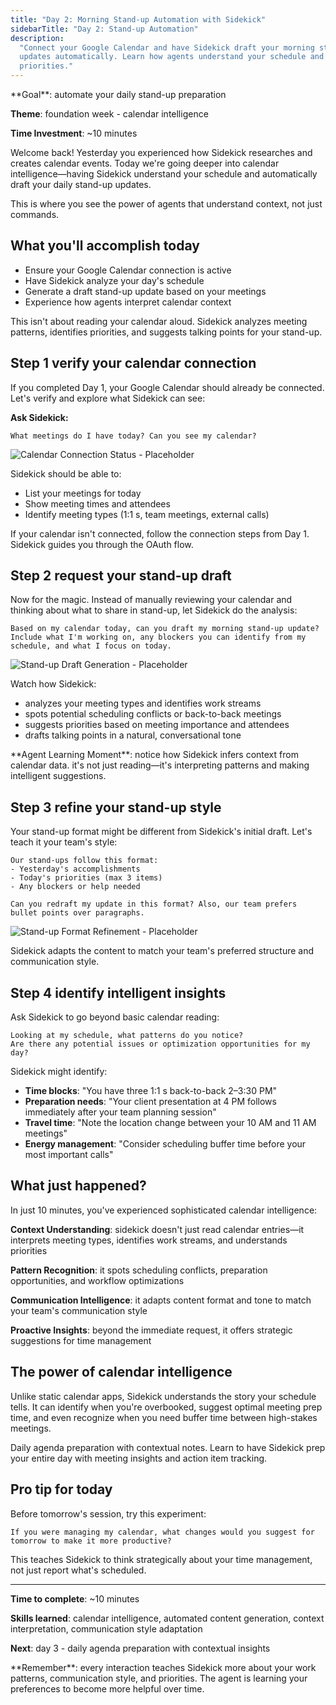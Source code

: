 ```yaml
---
title: "Day 2: Morning Stand-up Automation with Sidekick"
sidebarTitle: "Day 2: Stand-up Automation"
description:
  "Connect your Google Calendar and have Sidekick draft your morning stand-up
  updates automatically. Learn how agents understand your schedule and
  priorities."
---
```


<Card title="Day 2 Challenge" icon="calendar-check">
  **Goal**: automate your daily stand-up preparation

**Theme**: foundation week - calendar intelligence

**Time Investment**: ~10 minutes

</Card>

Welcome back! Yesterday you experienced how Sidekick researches and creates
calendar events. Today we're going deeper into calendar intelligence—having
Sidekick understand your schedule and automatically draft your daily stand-up
updates.

This is where you see the power of agents that understand context, not just
commands.

## What you'll accomplish today

- Ensure your Google Calendar connection is active
- Have Sidekick analyze your day's schedule
- Generate a draft stand-up update based on your meetings
- Experience how agents interpret calendar context

<Warning>
  This isn't about reading your calendar aloud. Sidekick analyzes meeting
  patterns, identifies priorities, and suggests talking points for your
  stand-up.
</Warning>

## Step 1 verify your calendar connection

If you completed Day 1, your Google Calendar should already be connected. Let's
verify and explore what Sidekick can see:

**Ask Sidekick:**

```text
What meetings do I have today? Can you see my calendar?
```

![Calendar Connection Status - Placeholder](/images/agents/30-days-of-agents/day2-calendar-check.png)

Sidekick should be able to:

- List your meetings for today
- Show meeting times and attendees
- Identify meeting types (1:1&nbsp;s, team meetings, external calls)

<Info>
  If your calendar isn't connected, follow the connection steps from Day 1.
  Sidekick guides you through the OAuth flow.
</Info>

## Step 2 request your stand-up draft

Now for the magic. Instead of manually reviewing your calendar and thinking
about what to share in stand-up, let Sidekick do the analysis:

```text
Based on my calendar today, can you draft my morning stand-up update?
Include what I'm working on, any blockers you can identify from my schedule, and what I focus on today.
```

![Stand-up Draft Generation - Placeholder](/images/agents/30-days-of-agents/day2-standup-draft.png)

Watch how Sidekick:

- analyzes your meeting types and identifies work streams
- spots potential scheduling conflicts or back-to-back meetings
- suggests priorities based on meeting importance and attendees
- drafts talking points in a natural, conversational tone

<Tip>
  **Agent Learning Moment**: notice how Sidekick infers context from calendar
  data. it's not just reading—it's interpreting patterns and making intelligent
  suggestions.
</Tip>

## Step 3 refine your stand-up style

Your stand-up format might be different from Sidekick's initial draft. Let's
teach it your team's style:

```text
Our stand-ups follow this format:
- Yesterday's accomplishments
- Today's priorities (max 3 items)
- Any blockers or help needed

Can you redraft my update in this format? Also, our team prefers bullet points over paragraphs.
```

![Stand-up Format Refinement - Placeholder](/images/agents/30-days-of-agents/day2-format-update.png)

Sidekick adapts the content to match your team's preferred structure and
communication style.

## Step 4 identify intelligent insights

Ask Sidekick to go beyond basic calendar reading:

```text
Looking at my schedule, what patterns do you notice?
Are there any potential issues or optimization opportunities for my day?
```

Sidekick might identify:

- **Time blocks**: "You have three 1:1&nbsp;s back-to-back 2–3:30 PM"
- **Preparation needs**: "Your client presentation at 4 PM follows immediately
  after your team planning session"
- **Travel time**: "Note the location change between your 10 AM and 11 AM
  meetings"
- **Energy management**: "Consider scheduling buffer time before your most
  important calls"

## What just happened?

In just 10 minutes, you've experienced sophisticated calendar intelligence:

**Context Understanding**: sidekick doesn't just read calendar entries—it
interprets meeting types, identifies work streams, and understands priorities

**Pattern Recognition**: it spots scheduling conflicts, preparation
opportunities, and workflow optimizations

**Communication Intelligence**: it adapts content format and tone to match your
team's communication style

**Proactive Insights**: beyond the immediate request, it offers strategic
suggestions for time management

## The power of calendar intelligence

Unlike static calendar apps, Sidekick understands the story your schedule tells.
It can identify when you're overbooked, suggest optimal meeting prep time, and
even recognize when you need buffer time between high-stakes meetings.

<Card title="Tomorrow: day 3" icon="arrow-right">
  Daily agenda preparation with contextual notes. Learn to have Sidekick prep
  your entire day with meeting insights and action item tracking.
</Card>

## Pro tip for today

Before tomorrow's session, try this experiment:

```text
If you were managing my calendar, what changes would you suggest for tomorrow to make it more productive?
```

This teaches Sidekick to think strategically about your time management, not
just report what's scheduled.

---

**Time to complete**: ~10 minutes

**Skills learned**: calendar intelligence, automated content generation, context
interpretation, communication style adaptation

**Next**: day 3 - daily agenda preparation with contextual insights

<Tip>
  **Remember**: every interaction teaches Sidekick more about your work
  patterns, communication style, and priorities. The agent is learning your
  preferences to become more helpful over time.
</Tip>

